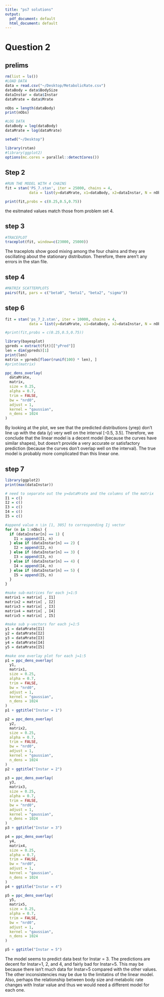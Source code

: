 ```yaml
---
title: "ps7 solutions"
output:
  pdf_document: default
  html_document: default
---
```


# Question 2

## prelims
```r
rm(list = ls())
#LOAD DATA
data = read.csv("~/Desktop/MetabolicRate.csv")
dataBody = data$BodySize
dataInstar = data$Instar
dataMrate = data$Mrate

nObs = length(dataBody)
print(nObs)

#LOG DATA
dataBody = log(dataBody)
dataMrate = log(dataMrate)

setwd("~/Desktop")

library(rstan)
#library(ggplot2)
options(mc.cores = parallel::detectCores())
```

## Step 2
```r
#RUN THE MODEL WITH 4 CHAINS
fit = stan('PS_7.stan', iter = 25000, chains = 4,
           data = list(y=dataMrate, x1=dataBody, x2=dataInstar, N = nObs))

print(fit,probs = c(0.25,0.5,0.75))
```
the esitmated values match those from problem set 4. 

## step 3
```r
#TRACEPLOT
traceplot(fit, window=c(23000, 25000))
```
The traceplots show good mixing among the four chains and they are oscillating 
about the stationary distribution. Therefore, there aren't any errors in the 
stan file. 

## step 4
```r
#MATRIX SCATTERPLOTS
pairs(fit, pars = c("beta0", "beta1", "beta2", "sigma"))
```

## step 6
```r
fit = stan('ps_7_2.stan', iter = 10000, chains = 4,
           data = list(y=dataMrate, x1=dataBody, x2=dataInstar, N = nObs))

#print(fit,probs = c(0.25,0.5,0.75))

library(bayesplot)
ypreds = extract(fit)[["yPred"]]
len = dim(ypreds)[1]
print(len)
matrix = ypreds[floor(runif(100) * len), ]
#print(matrix)

ppc_dens_overlay(
  dataMrate,
  matrix,
  size = 0.25,
  alpha = 0.7,
  trim = FALSE,
  bw = "nrd0",
  adjust = 1,
  kernel = "gaussian",
  n_dens = 1024
)
```
By looking at the plot, we see that the predicted distributions (yrep) don't line 
up with the data (y) very well on the interval [-0.5, 3.5]. Therefore, we conclude that the linear model is a decent model (because the curves have similar shapes), but doesn't provide a very accurate or satisfactory prediction (because the curves don't overlap well on the interval). The true model is probably more complicated than this linear one.

## step 7
```r
library(ggplot2)
print(max(dataInstar))

# need to separate out the y=dataMrate and the columns of the matrix
I1 = c()
I2 = c()
I3 = c()
I4 = c()
I5 = c()

#append value n \in [1, 305] to corresponding Ij vector
for (n in 1:nObs) {
  if (dataInstar[n] == 1) {
    I1 = append(I1, n)
  } else if (dataInstar[n] == 2) {
    I2 = append(I2, n)
  } else if (dataInstar[n] == 3) {
    I3 = append(I3, n)
  } else if (dataInstar[n] == 4) {
    I4 = append(I4, n)
  } else if (dataInstar[n] == 5) {
    I5 = append(I5, n)
  }
}

#make sub-matrices for each j=1:5
matrix1 = matrix[ , I1]
matrix2 = matrix[ , I2]
matrix3 = matrix[ , I3]
matrix4 = matrix[ , I4]
matrix5 = matrix[ , I5]

#make sub y-vectors for each j=1:5
y1 = dataMrate[I1]
y2 = dataMrate[I2]
y3 = dataMrate[I3]
y4 = dataMrate[I4]
y5 = dataMrate[I5]

#make one overlay plot for each j=1:5
p1 = ppc_dens_overlay(
  y1,
  matrix1,
  size = 0.25,
  alpha = 0.7,
  trim = FALSE,
  bw = "nrd0",
  adjust = 1,
  kernel = "gaussian",
  n_dens = 1024
)
p1 + ggtitle("Instar = 1")

p2 = ppc_dens_overlay(
  y2,
  matrix2,
  size = 0.25,
  alpha = 0.7,
  trim = FALSE,
  bw = "nrd0",
  adjust = 1,
  kernel = "gaussian",
  n_dens = 1024
)
p2 + ggtitle("Instar = 2")

p3 = ppc_dens_overlay(
  y3,
  matrix3,
  size = 0.25,
  alpha = 0.7,
  trim = FALSE,
  bw = "nrd0",
  adjust = 1,
  kernel = "gaussian",
  n_dens = 1024
)
p3 + ggtitle("Instar = 3")

p4 = ppc_dens_overlay(
  y4,
  matrix4,
  size = 0.25,
  alpha = 0.7,
  trim = FALSE,
  bw = "nrd0",
  adjust = 1,
  kernel = "gaussian",
  n_dens = 1024
)
p4 + ggtitle("Instar = 4")

p5 = ppc_dens_overlay(
  y5,
  matrix5,
  size = 0.25,
  alpha = 0.7,
  trim = FALSE,
  bw = "nrd0",
  adjust = 1,
  kernel = "gaussian",
  n_dens = 1024
)

p5 + ggtitle("Instar = 5")
```

The model seems to predict data best for Instar = 3. The predictions are decent for Instar=1, 2, and 4, and fairly bad for Instar=5.  This may be because there isn't much data for Instar=5 compared with the other values. The other inconsistencies may be due to the limitatins of the linear model. 
Also, perhaps the relationship between body size and metabolic rate changes with Instar value and thus we would need a different model for each one. 
